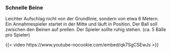 ### Schnelle Beine

Leichter Aufschlag nicht von der Grundlinie, sondern von etwa 6 Metern. Ein Annahmespieler startet in der Mitte und läuft in Position. Der Ball soll zwischen den Beinen auf prellen. Der Spieler sollte ruhig stehen. (ca. 5 Bälle pro Spieler)

{{< video https://www.youtube-nocookie.com/embed/qk7SgCSEwJs >}}